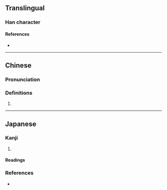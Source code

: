 {{character info/new}}
==Translingual==

===Han character===
{{Han char|rn=5|rad=乙|as=10|sn=11|four=22910|canj=BFU|ids=⿰⿱爫糸乚}}

====References====
* {{Han ref|kx=0084.280|dkj=00205|dj=0173.010|hdz=10057.040|uh=4E7F|ud=20095|bh=D44B|bd=54347}}

----

==Chinese==
{{zh-forms}}

===Pronunciation===
{{zh-pron
|m=zhì
|c=
|mc=
|oc=
|ma=
|cat=
}}

===Definitions===
{{zh-hanzi}}

# {{alternative form of|治|lang=zh}}

----

==Japanese==

===Kanji===
{{ja-kanji|grade=|rs=乙10}}

# {{alternative form of|治|lang=ja}}

====Readings====
{{ja-readings
|goon=じ<ぢ
|kanon=ち
|kun=おさ-める<をさ-める
|nanori=おさむ
}}

===References===
* {{R:DKJ}}